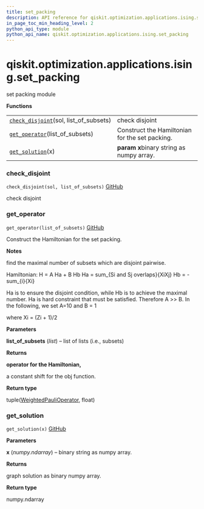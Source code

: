 ```yaml
---
title: set_packing
description: API reference for qiskit.optimization.applications.ising.set_packing
in_page_toc_min_heading_level: 2
python_api_type: module
python_api_name: qiskit.optimization.applications.ising.set_packing
---
```


<span id="qiskit-optimization-applications-ising-set-packing" />

# qiskit.optimization.applications.ising.set\_packing

set packing module

**Functions**

|                                                                                                                                                                                    |                                                |
| ---------------------------------------------------------------------------------------------------------------------------------------------------------------------------------- | ---------------------------------------------- |
| [`check_disjoint`](#qiskit.optimization.applications.ising.set_packing.check_disjoint "qiskit.optimization.applications.ising.set_packing.check_disjoint")(sol, list\_of\_subsets) | check disjoint                                 |
| [`get_operator`](#qiskit.optimization.applications.ising.set_packing.get_operator "qiskit.optimization.applications.ising.set_packing.get_operator")(list\_of\_subsets)            | Construct the Hamiltonian for the set packing. |
| [`get_solution`](#qiskit.optimization.applications.ising.set_packing.get_solution "qiskit.optimization.applications.ising.set_packing.get_solution")(x)                            | **param x**binary string as numpy array.       |

### check\_disjoint

<span id="qiskit.optimization.applications.ising.set_packing.check_disjoint" />

`check_disjoint(sol, list_of_subsets)` [GitHub](https://github.com/qiskit-community/qiskit-aqua/tree/stable/0.7/qiskit/optimization/applications/ising/set_packing.py "view source code")

check disjoint

### get\_operator

<span id="qiskit.optimization.applications.ising.set_packing.get_operator" />

`get_operator(list_of_subsets)` [GitHub](https://github.com/qiskit-community/qiskit-aqua/tree/stable/0.7/qiskit/optimization/applications/ising/set_packing.py "view source code")

Construct the Hamiltonian for the set packing.

**Notes**

find the maximal number of subsets which are disjoint pairwise.

Hamiltonian: H = A Ha + B Hb Ha = sum\_\{Si and Sj overlaps}\{XiXj} Hb = -sum\_\{i}\{Xi}

Ha is to ensure the disjoint condition, while Hb is to achieve the maximal number. Ha is hard constraint that must be satisfied. Therefore A >> B. In the following, we set A=10 and B = 1

where Xi = (Zi + 1)/2

**Parameters**

**list\_of\_subsets** (*list*) – list of lists (i.e., subsets)

**Returns**

**operator for the Hamiltonian,**

a constant shift for the obj function.

**Return type**

tuple([WeightedPauliOperator](qiskit.aqua.operators.legacy.WeightedPauliOperator "qiskit.aqua.operators.legacy.WeightedPauliOperator"), float)

### get\_solution

<span id="qiskit.optimization.applications.ising.set_packing.get_solution" />

`get_solution(x)` [GitHub](https://github.com/qiskit-community/qiskit-aqua/tree/stable/0.7/qiskit/optimization/applications/ising/set_packing.py "view source code")

**Parameters**

**x** (*numpy.ndarray*) – binary string as numpy array.

**Returns**

graph solution as binary numpy array.

**Return type**

numpy.ndarray

